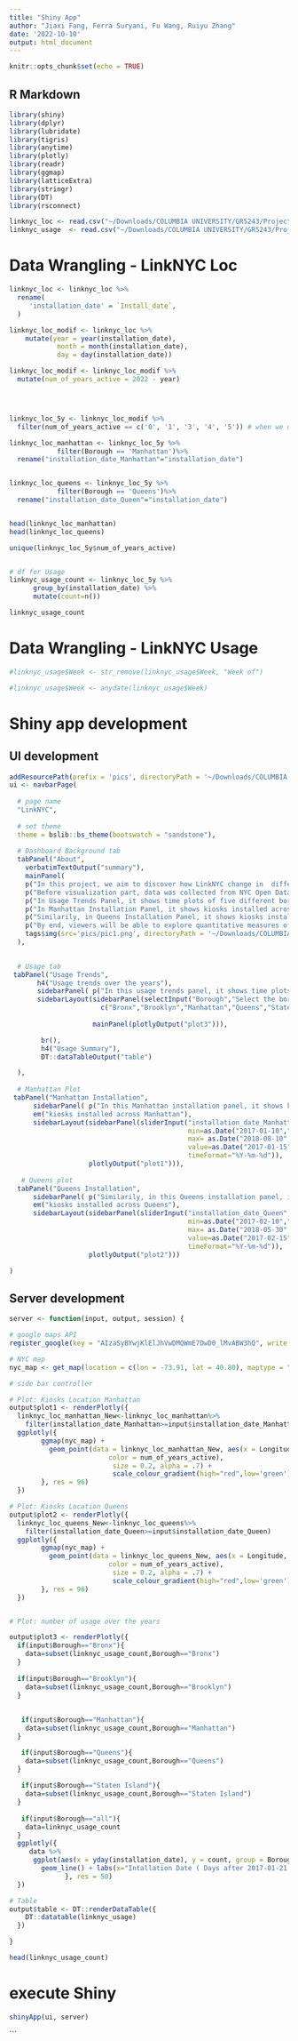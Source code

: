 ```yaml
---
title: "Shiny App"
author: "Jiaxi Fang, Ferra Suryani, Fu Wang, Ruiyu Zhang"
date: '2022-10-10'
output: html_document
---
```


```r
knitr::opts_chunk$set(echo = TRUE)
```

## R Markdown

```r
library(shiny)
library(dplyr)
library(lubridate)
library(tigris)
library(anytime)
library(plotly)
library(readr)
library(ggmap)
library(latticeExtra)
library(stringr)
library(DT)
library(rsconnect)

```

```r
linknyc_loc <- read.csv("~/Downloads/COLUMBIA UNIVERSITY/GR5243/Project2/cleaned_location.csv")
linknyc_usage  <- read.csv("~/Downloads/COLUMBIA UNIVERSITY/GR5243/Project2/cleaned_location.csv")
```




# Data Wrangling - LinkNYC Loc
```r
linknyc_loc <- linknyc_loc %>%
  rename(
     'installation_date' = `Install_date`,
  )

linknyc_loc_modif <- linknyc_loc %>% 
    mutate(year = year(installation_date), 
            month = month(installation_date), 
            day = day(installation_date))

linknyc_loc_modif <- linknyc_loc_modif %>%
  mutate(num_of_years_active = 2022 - year)




linknyc_loc_5y <- linknyc_loc_modif %>% 
  filter(num_of_years_active == c('0', '1', '3', '4', '5')) # when we did <= '5', 46 and 50 is included

linknyc_loc_manhattan <- linknyc_loc_5y %>%
            filter(Borough == 'Manhattan')%>%
  rename("installation_date_Manhattan"="installation_date")


linknyc_loc_queens <- linknyc_loc_5y %>%
            filter(Borough == 'Queens')%>%
  rename("installation_date_Queen"="installation_date")


head(linknyc_loc_manhattan)
head(linknyc_loc_queens)

unique(linknyc_loc_5y$num_of_years_active)


# df for Usage
linknyc_usage_count <- linknyc_loc_5y %>%
      group_by(installation_date) %>%
      mutate(count=n())

linknyc_usage_count
```

# Data Wrangling - LinkNYC Usage
```r
#linknyc_usage$Week <- str_remove(linknyc_usage$Week, "Week of")

#linknyc_usage$Week <- anydate(linknyc_usage$Week)
```


# Shiny app development

## UI development
```r
addResourcePath(prefix = 'pics', directoryPath = '~/Downloads/COLUMBIA UNIVERSITY/GR5243/Project2')
ui <- navbarPage(
  
  # page name
  "LinkNYC",
                 
  # set theme
  theme = bslib::bs_theme(bootswatch = "sandstone"),    
  
  # Dashboard Background tab
  tabPanel("About",
    verbatimTextOutput("summary"),
    mainPanel(
    p("In this project, we aim to discover how LinkNYC change in  different neighborhood in NYC along time, including pre-pandemic period and during pandemic. Specifically, we look at the usage trend or installation counts over the years in five boroughs of NYC. Also, we map out installation points to take a closer look at the usage density in Manhattan and Queens."),
    p("Before visualization part, data was collected from NYC Open Data website. Data was then cleaned, including checking missing values or outliers, converting datetime, and removing irrelevant columns."),
    p("In Usage Trends Panel, it shows time plots of five different boroughs installation counts from 2016 to 2021, followed by data summary below."),
    p("In Manhattan Installation Panel, it shows kiosks installed across Manhattan in an interactive map, where allows viewers to zoom in or out, panning around, and filtering the installation date."),
    p("Similarily, in Queens Installation Panel, it shows kiosks installed across Queens in an interative map."),
    p("By end, viewers will be able to explore quantitative measures of how the Covid-19 pandemic impacted LinkNYC in NYC."),
    tags$img(src='pics/pic1.png', directoryPath = '~/Downloads/COLUMBIA UNIVERSITY/GR5243/Project2',height="70%", width="70%"))
  ),

                 
  # Usage tab               
 tabPanel("Usage Trends",
       h4("Usage trends over the years"),
       sidebarPanel( p("In this usage trends panel, it shows time plots of five different boroughs installation counts from 2016 to 2021, followed by data summary below.",style="color:blue")),
       sidebarLayout(sidebarPanel(selectInput("Borough","Select the borough",
                       c("Bronx","Brooklyn","Manhattan","Queens","Staten Island","all"))),
                                   
                     mainPanel(plotlyOutput("plot3"))),

        br(),
        h4("Usage Summary"),
        DT::dataTableOutput("table")

  ),
  
  # Manhattan Plot
 tabPanel("Manhattan Installation",
      sidebarPanel( p("In this Manhattan installation panel, it shows kiosks installed across Manhattan in an interactive map, where allows viewers to zoom in or out, panning around, and filtering the installation date.",style="color:blue")),
      em("kiosks installed across Manhattan"),
      sidebarLayout(sidebarPanel(sliderInput("installation_date_Manhattan", "Installation Date",
                                             min=as.Date("2017-01-10","%Y-%m-%d"),
                                             max= as.Date("2018-08-10","%Y-%m-%d"),
                                             value=as.Date("2017-01-15"),
                                             timeFormat="%Y-%m-%d")),
                    plotlyOutput("plot1"))),
    
   # Queens plot
  tabPanel("Queens Installation",
      sidebarPanel( p("Similarily, in this Queens installation panel, it shows kiosks installed across Queens in an interative map.",style="color:blue")),
      em("kiosks installed across Queens"),
      sidebarLayout(sidebarPanel(sliderInput("installation_date_Queen", "Installation Date",
                                             min=as.Date("2017-02-10","%Y-%m-%d"),
                                             max= as.Date("2018-05-30","%Y-%m-%d"),
                                             value=as.Date("2017-02-15"),
                                             timeFormat="%Y-%m-%d")),
                    plotlyOutput("plot2")))

)

```

## Server development
```r
server <- function(input, output, session) {

# google maps API
register_google(key = "AIzaSyBYwjKlElJhVwDMQWmE7DwD0_lMvABW3hQ", write = TRUE)

# NYC map
nyc_map <- get_map(location = c(lon = -73.91, lat = 40.80), maptype = "terrain", color = 'bw', zoom = 11)

# side bar controller

# Plot: Kiosks Location Manhattan
output$plot1 <- renderPlotly({
  linknyc_loc_manhattan_New<-linknyc_loc_manhattan%>%
    filter(installation_date_Manhattan>=input$installation_date_Manhattan)
  ggplotly({
        ggmap(nyc_map) + 
          geom_point(data = linknyc_loc_manhattan_New, aes(x = Longitude, y = Latitude, 
                         color = num_of_years_active), 
                          size = 0.2, alpha = .7) +
                          scale_colour_gradient(high="red",low='green')
        }, res = 96)
  })

# Plot: Kiosks Location Queens
output$plot2 <- renderPlotly({
  linknyc_loc_queens_New<-linknyc_loc_queens%>%
    filter(installation_date_Queen>=input$installation_date_Queen)
  ggplotly({
        ggmap(nyc_map) + 
          geom_point(data = linknyc_loc_queens_New, aes(x = Longitude, y = Latitude, 
                         color = num_of_years_active), 
                          size = 0.2, alpha = .7) +
                          scale_colour_gradient(high="red",low='green') 
        }, res = 96)
  })


# Plot: number of usage over the years

output$plot3 <- renderPlotly({
  if(input$Borough=="Bronx"){
    data=subset(linknyc_usage_count,Borough=="Bronx")
  }
  
  if(input$Borough=="Brooklyn"){
    data=subset(linknyc_usage_count,Borough=="Brooklyn")
  }
  
  
   if(input$Borough=="Manhattan"){
    data=subset(linknyc_usage_count,Borough=="Manhattan")
  }

   if(input$Borough=="Queens"){
    data=subset(linknyc_usage_count,Borough=="Queens")
  }
  
   if(input$Borough=="Staten Island"){
    data=subset(linknyc_usage_count,Borough=="Staten Island")
  }
  
   if(input$Borough=="all"){
    data=linknyc_usage_count
  }
  ggplotly({
     data %>%
      ggplot(aes(x = yday(installation_date), y = count, group = Borough, color = Borough)) +
        geom_line() + labs(x="Intallation Date ( Days after 2017-01-21 )", y="Installation Count")+theme(axis.text.x = element_text(angle = 45, hjust = 0.5, vjust = 0.5))
              }, res = 50)
  })

# Table
output$table <- DT::renderDataTable({
    DT::datatable(linknyc_usage)
  })

}

head(linknyc_usage_count)
```

# execute Shiny
```r
shinyApp(ui, server)
```
```